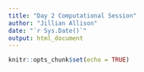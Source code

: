 ```yaml
---
title: "Day 2 Computational Session"
author: "Jillian Allison"
date: "`r Sys.Date()`"
output: html_document
---
```


```r
knitr::opts_chunk$set(echo = TRUE)
```

